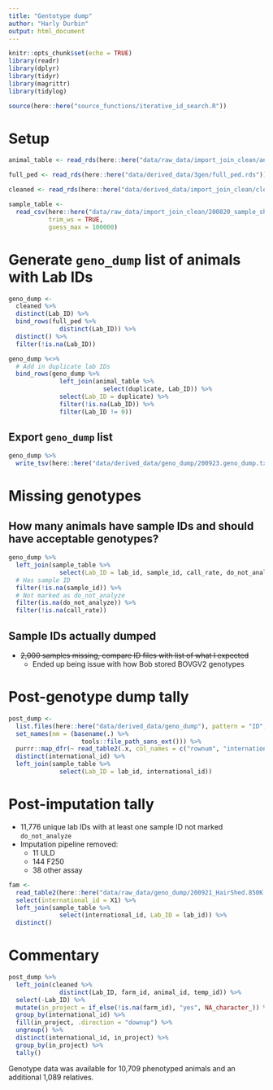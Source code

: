 ```yaml
---
title: "Gentotype dump"
author: "Harly Durbin"
output: html_document
---
```


```r
knitr::opts_chunk$set(echo = TRUE)
library(readr)
library(dplyr)
library(tidyr)
library(magrittr)
library(tidylog)

source(here::here("source_functions/iterative_id_search.R"))
```

# Setup

```r
animal_table <- read_rds(here::here("data/raw_data/import_join_clean/animal_table.rds"))
```

```r
full_ped <- read_rds(here::here("data/derived_data/3gen/full_ped.rds"))
```

```r
cleaned <- read_rds(here::here("data/derived_data/import_join_clean/cleaned.rds"))
```

```r
sample_table <- 
  read_csv(here::here("data/raw_data/import_join_clean/200820_sample_sheet.csv"),
           trim_ws = TRUE,
           guess_max = 100000)
```

# Generate `geno_dump` list of animals with Lab IDs

```r
geno_dump <-
  cleaned %>% 
  distinct(Lab_ID) %>% 
  bind_rows(full_ped %>% 
              distinct(Lab_ID)) %>% 
  distinct() %>% 
  filter(!is.na(Lab_ID))
```

```r
geno_dump %<>% 
  # Add in duplicate lab IDs
  bind_rows(geno_dump %>% 
              left_join(animal_table %>% 
                          select(duplicate, Lab_ID)) %>% 
              select(Lab_ID = duplicate) %>% 
              filter(!is.na(Lab_ID)) %>% 
              filter(Lab_ID != 0))
```

## Export `geno_dump` list

```r
geno_dump %>% 
  write_tsv(here::here("data/derived_data/geno_dump/200923.geno_dump.txt"), col_names = FALSE)
```

# Missing genotypes

## How many animals have sample IDs and should have acceptable genotypes?

```r
geno_dump %>% 
  left_join(sample_table %>% 
              select(Lab_ID = lab_id, sample_id, call_rate, do_not_analyze)) %>% 
  # Has sample ID
  filter(!is.na(sample_id)) %>% 
  # Not marked as do_not_analyze
  filter(is.na(do_not_analyze)) %>% 
  filter(!is.na(call_rate))
```

## Sample IDs actually dumped 

* ~~2,000 samples missing, compare ID files with list of what I expected~~
    + Ended up being issue with how Bob stored BOVGV2 genotypes

# Post-genotype dump tally

```r
post_dump <-
  list.files(here::here("data/derived_data/geno_dump"), pattern = "ID", full.names = TRUE) %>% 
  set_names(nm = (basename(.) %>%
                    tools::file_path_sans_ext())) %>%
  purrr::map_dfr(~ read_table2(.x, col_names = c("rownum", "international_id")), .id = "file") %>% 
  distinct(international_id) %>% 
  left_join(sample_table %>% 
              select(Lab_ID = lab_id, international_id))
```

# Post-imputation tally

* 11,776 unique lab IDs with at least one sample ID not marked `do_not_analyze`
* Imputation pipeline removed:
    + 11 ULD 
    + 144 F250
    + 38 other assay

```r
fam <-
  read_table2(here::here("data/raw_data/geno_dump/200921_HairShed.850K.fam"), col_names = FALSE) %>% 
  select(international_id = X1) %>% 
  left_join(sample_table %>% 
              select(international_id, Lab_ID = lab_id)) %>% 
  distinct()
```

# Commentary

```r
post_dump %>% 
  left_join(cleaned %>% 
              distinct(Lab_ID, farm_id, animal_id, temp_id)) %>% 
  select(-Lab_ID) %>% 
  mutate(in_project = if_else(!is.na(farm_id), "yes", NA_character_)) %>% 
  group_by(international_id) %>% 
  fill(in_project, .direction = "downup") %>% 
  ungroup() %>% 
  distinct(international_id, in_project) %>% 
  group_by(in_project) %>% 
  tally()
```

Genotype data was available for 10,709 phenotyped animals and an additional 1,089 relatives. 